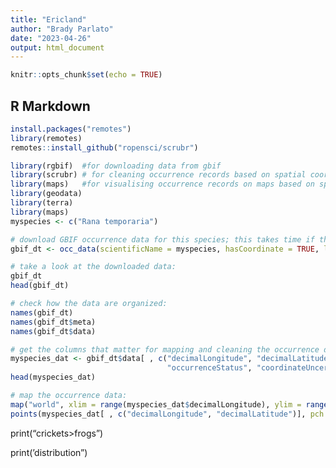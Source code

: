 ```yaml
---
title: "Ericland"
author: "Brady Parlato"
date: "2023-04-26"
output: html_document
---
```


```r
knitr::opts_chunk$set(echo = TRUE)
```

## R Markdown

```r
install.packages("remotes")
library(remotes)
remotes::install_github("ropensci/scrubr")

library(rgbif)  #for downloading data from gbif
library(scrubr) # for cleaning occurrence records based on spatial coordinates
library(maps)   #for visualising occurrence records on maps based on spatial coordinates
library(geodata)
library(terra)
library(maps)
myspecies <- c("Rana temporaria")

# download GBIF occurrence data for this species; this takes time if there are many data points!
gbif_dt <- occ_data(scientificName = myspecies, hasCoordinate = TRUE, limit = 1000)

# take a look at the downloaded data:
gbif_dt
head(gbif_dt)

# check how the data are organized:
names(gbif_dt)
names(gbif_dt$meta)
names(gbif_dt$data)

# get the columns that matter for mapping and cleaning the occurrence data:
myspecies_dat <- gbif_dt$data[ , c("decimalLongitude", "decimalLatitude", "individualCount", 
                                   "occurrenceStatus", "coordinateUncertaintyInMeters", "institutionCode", "references")]
head(myspecies_dat)

# map the occurrence data:
map("world", xlim = range(myspecies_dat$decimalLongitude), ylim = range(myspecies_dat$decimalLatitude))  
points(myspecies_dat[ , c("decimalLongitude", "decimalLatitude")], pch = 20, cex = 1, col = "red3")

```
print("crickets>frogs")

print('distribution")
